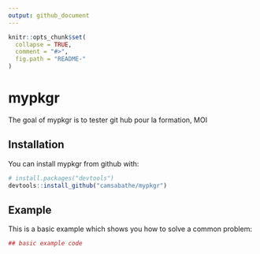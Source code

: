 ```yaml
---
output: github_document
---
```


<!-- README.md is generated from README.Rmd. Please edit that file -->

```r
knitr::opts_chunk$set(
  collapse = TRUE,
  comment = "#>",
  fig.path = "README-"
)
```

# mypkgr

The goal of mypkgr is to tester git hub pour la formation, MOI

## Installation

You can install mypkgr from github with:

```r
# install.packages("devtools")
devtools::install_github("camsabathe/mypkgr")
```

## Example

This is a basic example which shows you how to solve a common problem:

```r
## basic example code
```
